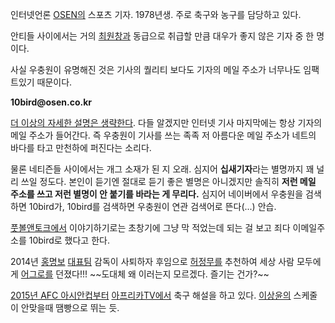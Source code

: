 인터넷언론 [[OSEN]]의 스포츠 기자. 1978년생.
주로 축구와 농구를 담당하고 있다.

안티들 사이에서는 거의 [[최원창]]과 동급으로 취급할 만큼 대우가 좋지 않은 기자 중 한 명이다. 

사실 우충원이 유명해진 것은 기사의 퀄리티 보다도 기자의 메일 주소가 너무나도 임팩트있기 때문이다.

'''10bird@osen.co.kr'''

[[더 이상의 자세한 설명은 생략한다]]. 다들 알겠지만 인터넷 기사 마지막에는 항상 기자의 메일 주소가 들어간다. 즉 우충원이 기사를 쓰는 족족 저 아름다운 메일 주소가 네트의 바다를 타고 만천하에 퍼진다는 소리다.

물론 네티즌들 사이에서는 개그 소재가 된 지 오래. 심지어 '''십새기자'''라는 별명까지 꽤 널리 쓰일 정도다. 본인이 듣기엔 절대로 듣기 좋은 별명은 아니겠지만 솔직히 '''저런 메일 주소를 쓰고 저런 별명이 안 붙기를 바라는 게 무리다.''' 심지어 네이버에서 우충원을 검색하면 10bird가, 10bird를 검색하면 우충원이 연관 검색어로 뜬다(...) 안습.

[[풋볼앤토크]]에서 이야기하기로는 초창기에 그냥 막 적었는데 되는 걸 보고 죄다 이메일주소를 10bird로 했다고 한다. 

2014년 [[홍명보]] [[대한민국 축구 국가대표팀|대표팀]] 감독이 사퇴하자 후임으로 [[허정무]]를 추천하여 세상 사람 모두에게 [[어그로]]를 던졌다!!! ~~도대체 왜 이러는지 모르겠다. 즐기는 건가?~~

[[2015년 AFC 아시안컵]]부터 [[아프리카TV]]에서 축구 해설을 하고 있다. [[이상윤(축구인)|이상윤]]의 스케줄이 안맞을때 땜빵으로 뛰는 듯.  
